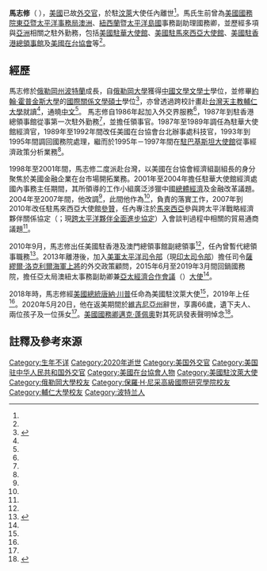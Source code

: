 {{noteTA

|G1=PresidentsUS

|G2=USGov

|G3=People

|G4=USState

|G5=地名

|G6=Country

|G7=Econ

|1=zh-hans:宏观经济;zh-hk:宏觀經濟;zh-tw:總體經濟;

|2=zh-hans:澳新; zh-hant:澳紐;

|3=zh-hans:蓬佩奥; zh-hant:蓬佩奧;zh-tw:龐培歐;

|4=zh-hans:; zh-hant:邁克;zh-tw:麥克;

}}

{{Infobox officeholder

|name         = 馬志修<br>{{lang|en|Matthew J. Matthews}}

|image        = Matthew J. Matthews.jpg

|office       = 美國駐[[汶萊|汶萊]]大使

|president    =

|term_start   =2019年3月29日<ref name="館長">{{cite web |url=https://history.state.gov/departmenthistory/people/chiefsofmission/brunei |script-title=en:Chiefs of Mission for Brunei |website={{lang|en|[[美國國務院歷史文獻辦公室|Office of the Historian, U.S. Department of State]]}}  |accessdate=2020-09-21 |archiveurl=https://archive.is/eHory |archivedate=2020-02-22}}</ref><ref name=”大使館”>{{cite web |script-title=en:Ambassador Matthew J. Matthews |url=https://bn.usembassy.gov/our-relationship/ambassador-matthew-j-matthews/

|publisher={{lang|en|U.S. Embassy in Brunei, Darussalam}} |archiveurl=https://archive.is/gj8tn |archivedate=2020-05-02}}</ref><ref name=”副助卿”>{{Cite web |script-title=en: Matthew J. Matthews  - Deputy Assistant Secretary and Ambassador for APEC - Bureau of East Asian and Pacific Affairs  |url= https://2009-2017.state.gov/r/pa/ei/biog/bureau/244834.htm   |publisher={{lang|en|[[United_States_Department_of_State|United States Department of State]]}} |archiveurl= http://archive.is/irrGY |archivedate=2019-12-17}}</ref>

|term_end     =2020年5月20日

|predecessor  ={{Link-en|克雷格·艾倫|Craig B. Allen}}

|successor    =史考特·伍達德<!--Scott E. Woodard-->（[[臨時代辦|臨時代辦]]）

|office2       = [[美國國務院亞太局|美國國務院亞太局]]澳紐太事務副助卿

|president2    =

|term_start2   =2015年

|term_end2     =2019年

|predecessor2  ={{Link-en|蓋兒·馬蒂厄|Gail_D._Mathieu}}

|successor2    =[[孫曉雅|孫曉雅]]

|birth_name   =

|birth_place  =

|birth_date   =

|death_date  =2020年5月20日（66歲）<ref name="State Magazine">{{Cite web |url=https://statemag.state.gov/2020/09/in-memoriam/ |title=In Memoriam |date=2020 |access-date=2020-09-21 |publisher=[[United_States_Department_of_State|United States Department of State]] |archiveurl=https://archive.is/Ccdrb |archivedate=2020-09-16 }}</ref>

|death_place  =[[維吉尼亞州|維吉尼亞州]]{{Link-en|維也納 (維吉尼亞州)|Vienna, Virginia|維也納}}<ref name="State Magazine"/>

|party        =

|spouse       =

|children     =2<ref name="State Magazine"/>

|nationality  ={{USA}}

|education    = [[俄勒岡大學|俄勒岡大學]]<br>[[約翰·霍普金斯大學|約翰·霍普金斯大學]]{{Link-en|保羅·H·尼采高級國際研究學院|Johns Hopkins University School of Advanced International Studies|尼采國際研究學院}}<br>[[天主教輔仁大學|天主教輔仁大學]]<ref name="白宮">{{Cite web |url=https://www.whitehouse.gov/presidential-actions/president-donald-j-trump-announces-intent-nominate-personnel-key-administration-posts-60/ |script-title=en:President Donald J. Trump Announces Intent to Nominate Personnel to Key Administration Posts |date=2018-08-23 |publisher={{lang|en|[[白宮|The White House]]}} |archiveurl=https://archive.vn/8GX3p |archivedate=2020-08-09 |access-date=2019-11-27}}</ref>

|awards       =

}}
'''馬志修'''（{{lang-en|Matthew John Matthews}}<!--，{{bd|年||||catIdx=Matthews}} -->），[[美國|美國]]已故[[外交官|外交官]]，於駐[[汶萊|汶萊]]大使任內離世<ref name="State Magazine"/>。馬氏生前曾為[[美國國務院東亞暨太平洋事務局|美國國務院東亞暨太平洋事務局]][[澳洲|澳洲]]、[[紐西蘭|紐西蘭]]暨[[太平洋三大島群|太平洋島國]]事務副助理國務卿，並歷經多項與[[亞洲|亞洲]]相關之駐外勤務，包括[[美國駐華大使館|美國駐華大使館]]、[[美國駐馬來西亞大使館|美國駐馬來西亞大使館]]、[[美國駐香港總領事館|美國駐香港總領事館]]及[[美國在台協會|美國在台協會]]等<ref name=”大使館”/>。

==經歷==
{{Multiple image
|align=left
|direction = vertical
|width = 230
|image1 = 15th MEU on WestPac 12-02 130415-M-YG378-102.jpg
|caption1 =2013年馬志修於[[美國駐香港總領事館|美國駐香港總領事館]]代理總領事職務期間，與[[美國海軍|美國海軍]]第7遠征打擊群指揮官哈利[[准將|准將]]（{{lang|en|Jeffrey A. Harley}}）和[[駐港解放軍|駐港解放軍]]副司令員董朝[[少將|少將]]合影
|image2=總統接見美國國務院亞太局副助卿APEC資深官員馬志修（Matt Matthews）大使 (27690020956).jpg
|caption2=2016年馬志修於美國國務院澳紐太副助卿任內，於[[台灣|台灣]]會見[[中華民國總統|中華民國總統]][[蔡英文|蔡英文]]
}}

馬志修於[[俄勒岡州|俄勒岡州]][[波特蘭_(俄勒岡州)|波特蘭]]成長，自[[俄勒岡大學|俄勒岡大學]]獲得[[中國文學|中國文學]][[文學士|文學士]]學位，並修畢[[約翰·霍普金斯大學|約翰·霍普金斯大學]]{{Link-en|保羅·H·尼采高級國際研究學院|Johns Hopkins University School of Advanced International Studies}}的[[國際關係|國際關係]][[文學碩士|文學碩士]]學位<ref name=”駐港”>{{cite web |script-title=en:Matt J. Matthews, Deputy Consul General |url=http://hongkong.usconsulate.gov/dcg.html

|publisher={{lang|en|[[美國駐港澳總領事館|Consulate General of the United States, Hong Kong & Macau]]}} |archiveurl=https://archive.is/uw8gK |archivedate=2012-06-16}}</ref>，亦曾透過跨校計畫赴[[台灣|台灣]][[天主教輔仁大學|天主教輔仁大學]]就讀<ref name=”大使館”/>，通曉[[中文|中文]]<ref name="白宮"/>。
馬志修自1986年起加入外交界服務<ref name="白宮"/>，1987年到駐香港總領事館從事第一次駐外勤務<ref name=”駐港”/>，並擔任領事官。1987年至1989年調任為駐華大使館經濟官，1989年至1992年間改任美國在台協會台北辦事處科技官，1993年到1995年間調回國務院處理{{Link-en|巴西－美國關係|Brazil–United States relations}}，繼而於1995年－1997年間在[[美國駐巴基斯坦大使館|駐巴基斯坦大使館]]從事經濟政策分析業務<ref name=”副助卿”/>。

1998年至2001年間，馬志修二度派赴台灣，以美國在台協會經濟組副組長的身分聚焦於美國金融企業在台市場開拓業務。2001年至2004年擔任駐華大使館經濟處國內事務主任期間，其所領導的工作小組廣泛涉獵中國[[總體經濟學|總體經濟]]及金融改革議題。2004年至2007年間，他改調{{Link-en|美國駐澳洲大使館|Embassy of the United States, Canberra|駐澳洲大使館}}<ref name=”副助卿”/>，此間他作為{{Link-sv|經濟參贊|Ekonomiskt råd}}<ref name=”駐港”/>，負責{{Link-en|澳美自由貿易協定|Australia–United States Free Trade Agreement}}的落實工作，2007年到2010年改任駐馬來西亞大使館[[參贊|參贊]]，任內專注於[[馬來西亞|馬來西亞]]參與跨太平洋戰略經濟夥伴關係協定（{{lang|en|TPP}}；現[[跨太平洋夥伴全面進步協定|跨太平洋夥伴全面進步協定]]）入會談判過程中相關的貿易通商議題<ref name=”副助卿”/>。

2010年9月，馬志修出任美國駐香港及澳門總領事館副總領事<ref name=”駐港”/>，任內曾暫代總領事職務<ref>{{Cite web |script-title=en:15th MEU on WestPac 12-02 (Image 5 of 6) |publisher={{lang|en|Defense Video Imagery Distribution System (DVIDS)}} |date=2013-04-15 |url=https://www.dvidshub.net/image/911313/15th-meu-westpac-12-02 |archiveurl=https://archive.is/Xho4C |archivedate=2016-06-03 }}</ref>。2013年離港後，加入[[美軍太平洋司令部|美軍太平洋司令部]]（現[[美國印太司令部|印太司令部]]）擔任司令[[薩繆爾·洛克利爾三世|薩繆爾·洛克利爾]][[海軍上將|海軍上將]]的外交政策顧問，2015年6月至2019年3月間回鍋國務院，擔任亞太局澳紐太事務副助卿兼[[亞太經濟合作會議|亞太經濟合作會議]]（{{lang|en|APEC}}）[[大使|大使]]<ref name=”大使館”/>。

2018年時，馬志修經[[美國總統|美國總統]][[唐納·川普|唐納·川普]]任命為美國駐汶萊大使<ref name="白宮"/>，2019年上任<ref name="館長"/>。2020年5月20日，他在返美期間於[[維吉尼亞州|維吉尼亞州]]{{Link-en|維也納 (維吉尼亞州)|Vienna, Virginia|維也納}}辭世，享壽66歲，遺下夫人、兩位孩子及一位孫女<ref name="State Magazine"/>。[[美國國務卿|美國國務卿]][[邁克·蓬佩奧|邁克·蓬佩奧]]對其死訊發表聲明悼念<ref name="Pompeo">{{Cite |url=https://www.state.gov/passing-of-ambassador-matthew-j-matthews/ |script-title=en:Passing of Ambassador Matthew J. Matthews. Press statement. Michael R. Pompeo, Secretary of State. |publisher={{lang|en|[[United_States_Department_of_State|United States Department of State]] }}|date=2020-05-20 |archiveurl=http://archive.is/Wv3Ni |archivedate=2020-06-02}}</ref>。

==註釋及參考來源==

{{reflist|30em}}

{{start box}}
{{s-dip}}
{{s-before|{{Link-en|克雷格·艾倫|Craig B. Allen}}|{{lang|en|Craig B. Allen}}}}
{{s-title|美國駐[[汶萊|汶萊]]大使|2019年－2020年}}
{{s-after|史考特·伍達德|{{lang|en|Scott E. Woodard}}<br>{{small|（[[臨時代辦|臨時代辦]]）}}}}
{{s-before|{{Link-en|蓋兒·馬蒂厄|Gail D. Mathieu}}|{{lang|en|Gail D. Mathieu}}}}
{{s-title|[[美國國務院東亞暨太平洋事務局|美國國務院東亞暨太平洋事務局]]<br>澳紐太副助理國務卿|2015年－2019年}}
{{s-after|[[孫曉雅|孫曉雅]]|{{lang|en|Sandra Oudkirk}}}}
{{s-before|[[馬啟思|馬啟思]]|{{lang|en|Christopher J. Marut}}}}
{{s-title|[[美国驻港澳总领事館|美國駐港澳副總領事]]|2010年－2013年}}
{{s-after|[[俞天睦|俞天睦]]|{{lang|en|Tom Cooney}}}}
{{end box}}
{{美國駐汶萊大使}}
{{Authority control}}
{{DEFAULTSORT:Matthews, Matthew J.}}
[[Category:生年不详|Category:生年不详]]
[[Category:2020年逝世|Category:2020年逝世]]
[[Category:美国外交官|Category:美国外交官]]
[[Category:美国驻中华人民共和国外交官|Category:美国驻中华人民共和国外交官]]
[[Category:美國在台協會人物|Category:美國在台協會人物]]
[[Category:美國駐汶萊大使|Category:美國駐汶萊大使]]
[[Category:俄勒岡大學校友|Category:俄勒岡大學校友]]
[[Category:保羅·H·尼采高級國際研究學院校友|Category:保羅·H·尼采高級國際研究學院校友]]
[[Category:輔仁大學校友|Category:輔仁大學校友]]

[[Category:波特兰人|Category:波特兰人]]